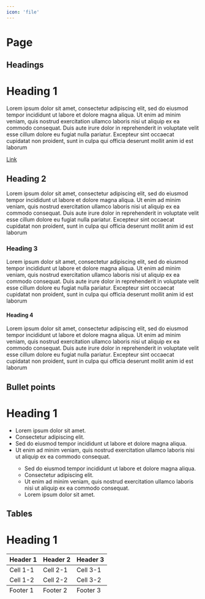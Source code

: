 ```yaml
---
icon: 'file'
---
```



# Page

## Headings

<Wrapper checkerBoard={false}>
  <Page>
    <h1>Heading 1</h1>
    <p>
      Lorem ipsum dolor sit amet, consectetur adipiscing elit, sed do eiusmod
      tempor incididunt ut labore et dolore magna aliqua. Ut enim ad minim
      veniam, quis nostrud exercitation ullamco laboris nisi ut aliquip ex ea
      commodo consequat. Duis aute irure dolor in reprehenderit in voluptate
      velit esse cillum dolore eu fugiat nulla pariatur. Excepteur sint occaecat
      cupidatat non proident, sunt in culpa qui officia deserunt mollit anim id
      est laborum
    </p>
    <a href=''>Link</a>
    <h2>Heading 2</h2>
    <p>
      Lorem ipsum dolor sit amet, consectetur adipiscing elit, sed do eiusmod
      tempor incididunt ut labore et dolore magna aliqua. Ut enim ad minim
      veniam, quis nostrud exercitation ullamco laboris nisi ut aliquip ex ea
      commodo consequat. Duis aute irure dolor in reprehenderit in voluptate
      velit esse cillum dolore eu fugiat nulla pariatur. Excepteur sint occaecat
      cupidatat non proident, sunt in culpa qui officia deserunt mollit anim id
      est laborum
    </p>
    <h3>Heading 3</h3>
    <p>
      Lorem ipsum dolor sit amet, consectetur adipiscing elit, sed do eiusmod
      tempor incididunt ut labore et dolore magna aliqua. Ut enim ad minim
      veniam, quis nostrud exercitation ullamco laboris nisi ut aliquip ex ea
      commodo consequat. Duis aute irure dolor in reprehenderit in voluptate
      velit esse cillum dolore eu fugiat nulla pariatur. Excepteur sint occaecat
      cupidatat non proident, sunt in culpa qui officia deserunt mollit anim id
      est laborum
    </p>
    <h4>Heading 4</h4>
    <p>
      Lorem ipsum dolor sit amet, consectetur adipiscing elit, sed do eiusmod
      tempor incididunt ut labore et dolore magna aliqua. Ut enim ad minim
      veniam, quis nostrud exercitation ullamco laboris nisi ut aliquip ex ea
      commodo consequat. Duis aute irure dolor in reprehenderit in voluptate
      velit esse cillum dolore eu fugiat nulla pariatur. Excepteur sint occaecat
      cupidatat non proident, sunt in culpa qui officia deserunt mollit anim id
      est laborum
    </p>
  </Page>
</Wrapper>

## Bullet points

<Wrapper checkerBoard={false}>
  <Page>
    <h1>Heading 1</h1>
    <ul>
      <li>Lorem ipsum dolor sit amet.</li>
      <li>Consectetur adipiscing elit.</li>
      <li>
        Sed do eiusmod tempor incididunt ut labore et dolore magna aliqua.
      </li>
      <li>
        Ut enim ad minim veniam, quis nostrud exercitation ullamco laboris nisi
        ut aliquip ex ea commodo consequat.
      </li>
      <ul>
        <li>
          Sed do eiusmod tempor incididunt ut labore et dolore magna aliqua.
        </li>
        <li>Consectetur adipiscing elit.</li>
        <li>
          Ut enim ad minim veniam, quis nostrud exercitation ullamco laboris
          nisi ut aliquip ex ea commodo consequat.
        </li>
        <li>Lorem ipsum dolor sit amet.</li>
      </ul>
    </ul>
  </Page>
</Wrapper>

## Tables

<Wrapper checkerBoard={false}>
  <Page>
    <h1>Heading 1</h1>
    <table>
      <thead>
        <th>Header 1</th>
        <th>Header 2</th>
        <th>Header 3</th>
      </thead>
      <tbody>
        <tr>
          <td>Cell 1-1</td>
          <td>Cell 2-1</td>
          <td>Cell 3-1</td>
        </tr>
        <tr>
          <td>Cell 1-2</td>
          <td>Cell 2-2</td>
          <td>Cell 3-2</td>
        </tr>
      </tbody>
      <tfoot>
        <td>Footer 1</td>
        <td>Footer 2</td>
        <td>Footer 3</td>
      </tfoot>
    </table>
  </Page>
</Wrapper>
